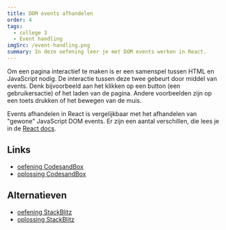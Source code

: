 ```yaml
---
title: DOM events afhandelen
order: 4
tags:
  - college 3
  - Event handling
imgSrc: /event-handling.png
summary: In deze oefening leer je met DOM events werken in React.
---
```


Om een pagina interactief te maken is er een samenspel tussen
HTML en JavaScript nodig. De interactie tussen deze twee gebeurt door middel
van events. Denk bijvoorbeeld aan het klikken op een button (een gebruikersactie)
of het laden van de pagina. Andere voorbeelden zijn op een toets drukken
of het bewegen van de muis.

Events afhandelen in React is vergelijkbaar met het afhandelen van "gewone" JavaScript DOM events.
Er zijn een aantal verschillen, die lees je in de [React docs](https://reactjs.org/docs/handling-events.html).

## Links

- [oefening CodesandBox](https://githubbox.com/competencefactory/basistraining-react/tree/main/oefeningen/event-handling)
- [oplossing CodesandBox](https://githubbox.com/competencefactory/basistraining-react/tree/main/oefeningen/event-handling-oplossing)

## Alternatieven

- [oefening StackBlitz](https://stackblitz.com/github/competencefactory/basistraining-react/tree/main/oefeningen/event-handling?preset=node)
- [oplossing StackBlitz](https://stackblitz.com/github/competencefactory/basistraining-react/tree/main/oefeningen/event-handling-oplossing?preset=node)
